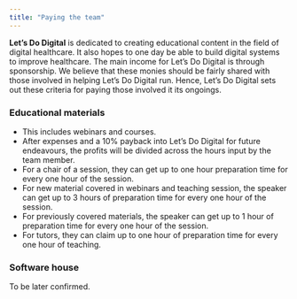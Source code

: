 ```yaml
---
title: "Paying the team"
---
```


**Let's Do Digital** is dedicated to creating educational content in the field of digital healthcare. It also hopes to one day be able to build digital systems to improve healthcare. The main income for Let's Do Digital is through sponsorship. We believe that these monies should be fairly shared with those involved in helping Let's Do Digital run. Hence, Let's Do Digital sets out these criteria for paying those involved it its ongoings.

### Educational materials

* This includes webinars and courses.
* After expenses and a 10% payback into Let's Do Digital for future endeavours, the profits will be divided across the hours input by the team member. 
* For a chair of a session, they can get up to one hour preparation time for every one hour of the session.
* For new material covered in webinars and teaching session, the speaker can get up to 3 hours of preparation time for every one hour of the session.
* For previously covered materials, the speaker can get up to 1 hour of preparation time for every one hour of the session.
* For tutors, they can claim up to one hour of preparation time for every one hour of teaching.

### Software house

To be later confirmed.
